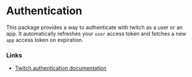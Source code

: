 # Authentication

This package provides a way to authenticate with twitch as a user or an app.
It automatically refreshes your `user` access token and fetches a new `app` access token on expiration.

### Links
- [Twitch authentication documentation](https://dev.twitch.tv/docs/authentication)